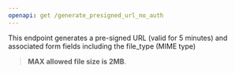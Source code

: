 ```yaml
---
openapi: get /generate_presigned_url_no_auth
---
```


This endpoint generates a pre-signed URL (valid for 5 minutes) and associated form fields including the file_type (MIME type)

> **MAX allowed file size is 2MB**.
